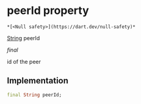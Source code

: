 # peerId property

    *[<Null safety>](https://dart.dev/null-safety)*

[String](https://api.flutter.dev/flutter/dart-core/String-class.html) peerId

_final_

<p>id of the peer</p>

## Implementation

```dart
final String peerId;


```
